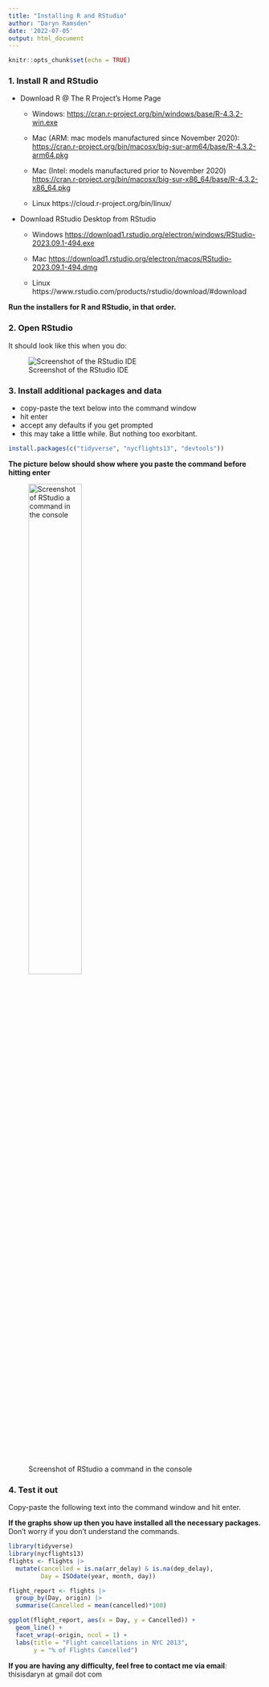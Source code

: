```yaml
---
title: "Installing R and RStudio"
author: "Daryn Ramsden"
date: '2022-07-05'
output: html_document
---
```


```r
knitr::opts_chunk$set(echo = TRUE)
```

### 1. Install R and RStudio



  + Download R @ The R Project’s Home Page

    * Windows: [https://cran.r-project.org/bin/windows/base/R-4.3.2-win.exe](https://cran.r-project.org/bin/windows/base/R-4.3.2-win.exe)
    
    * Mac (ARM: mac models manufactured since November 2020):
        [https://cran.r-project.org/bin/macosx/big-sur-arm64/base/R-4.3.2-arm64.pkg](https://cran.r-project.org/bin/macosx/big-sur-arm64/base/R-4.3.2-arm64.pkg)
    
    * Mac (Intel: models manufactured prior to November 2020)
        [https://cran.r-project.org/bin/macosx/big-sur-x86_64/base/R-4.3.2-x86_64.pkg](https://cran.r-project.org/bin/macosx/big-sur-x86_64/base/R-4.3.2-x86_64.pkg)
    
    * Linux https://cloud.r-project.org/bin/linux/

  + Download RStudio Desktop from RStudio
    
    * Windows [https://download1.rstudio.org/electron/windows/RStudio-2023.09.1-494.exe](https://download1.rstudio.org/electron/windows/RStudio-2023.09.1-494.exe)
    
    * Mac [https://download1.rstudio.org/electron/macos/RStudio-2023.09.1-494.dmg](https://download1.rstudio.org/electron/macos/RStudio-2023.09.1-494.dmg)
    
    * Linux https://www.rstudio.com/products/rstudio/download/#download


**Run the installers for R and RStudio, in that order.**

### 2. Open RStudio

It should look like this when you do:

![Screenshot of the RStudio IDE](install_images/RStudioScreen.png)


### 3. Install additional packages and data

  * copy-paste the text below into the command window
  * hit enter
  * accept any defaults if you get prompted
  * this may take a little while. But nothing too exorbitant.



```r
install.packages(c("tidyverse", "nycflights13", "devtools"))
```

**The picture below should show where you paste the command before hitting enter**

![Screenshot of RStudio a command in the console](install_images/command_prompt.png){width=50%}


### 4. Test it out

Copy-paste the following text into the command window and hit enter.

**If the graphs show up then you have installed all the necessary packages.** Don’t worry if you don’t understand the commands.


```r
library(tidyverse)
library(nycflights13)
flights <- flights |> 
  mutate(cancelled = is.na(arr_delay) & is.na(dep_delay),
         Day = ISOdate(year, month, day))

flight_report <- flights |>
  group_by(Day, origin) |> 
  summarise(Cancelled = mean(cancelled)*100)

ggplot(flight_report, aes(x = Day, y = Cancelled)) +
  geom_line() +
  facet_wrap(~origin, ncol = 1) +
  labs(title = "Flight cancellations in NYC 2013", 
       y = "% of Flights Cancelled")
```

**If you are having any difficulty, feel free to contact me via email**: thisisdaryn at gmail dot com

